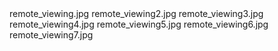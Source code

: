     
<PopImage className="sm:float-right clear-right m-auto sm:m-1 sm:ml-4" src={JPG_remote_viewing_jpg} alt="remote_viewing.jpg">
	remote_viewing.jpg
</PopImage>
<PopImage className="sm:float-left clear-left m-auto sm:m-1 sm:mr-4" src={JPG_remote_viewing2_jpg} alt="remote_viewing2.jpg">
	remote_viewing2.jpg
</PopImage>
<PopImage className="sm:float-right clear-right m-auto sm:m-1 sm:ml-4" src={JPG_remote_viewing3_jpg} alt="remote_viewing3.jpg">
	remote_viewing3.jpg
</PopImage>
<PopImage className="sm:float-left clear-left m-auto sm:m-1 sm:mr-4" src={JPG_remote_viewing4_jpg} alt="remote_viewing4.jpg">
	remote_viewing4.jpg
</PopImage>
<PopImage className="sm:float-right clear-right m-auto sm:m-1 sm:ml-4" src={JPG_remote_viewing5_jpg} alt="remote_viewing5.jpg">
	remote_viewing5.jpg
</PopImage>
<PopImage className="sm:float-left clear-left m-auto sm:m-1 sm:mr-4" src={JPG_remote_viewing6_jpg} alt="remote_viewing6.jpg">
	remote_viewing6.jpg
</PopImage>
<PopImage className="sm:float-right clear-right m-auto sm:m-1 sm:ml-4" src={JPG_remote_viewing7_jpg} alt="remote_viewing7.jpg">
	remote_viewing7.jpg
</PopImage>
